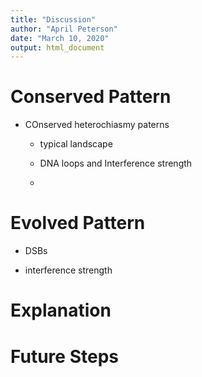 ```yaml
---
title: "Discussion"
author: "April Peterson"
date: "March 10, 2020"
output: html_document
---
```


# Conserved Pattern

- COnserved heterochiasmy paterns
    - typical landscape  
    
    - DNA loops and Interference strength
    
    - 


# Evolved Pattern

- DSBs

- interference strength

# Explanation


# Future Steps